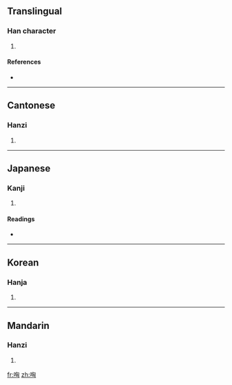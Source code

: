 ==Translingual==

===Han character===
{{Han char|rn=30|rad=口|as=06|sn=9|four=6702<sub>0</sub>|canj=口心山大 (RPUK)}}

# {{defn|Han|sort=口06}}

====References====
* {{Han ref|kx=0189.010|dkj=03589|dj=0408.080|hdz=10620.050|uh=54C5|ud=21701|bh=CE46|bd=52806}}

----

==Cantonese==

===Hanzi===
{{yue-hanzi|jyut=|y=hung1}}

# {{defn|Cantonese|sort=口06}}

----

==Japanese==

===Kanji===
{{ja-kanji|grade=|rs=口06}}

# {{defn|Japanese|sort=口06}}

====Readings====
* {{ja-readings|on=[[こう]] (kō), [[く]] (ku), [[きょう]] (kyō)|kun=[[わめく]] (wameku)}}

----

==Korean==

===Hanja===
{{ko-hanja|hangeul=흉|rv=hyung|mr=hyung}}

# {{defn|Korean|sort=口06}}

----

==Mandarin==

===Hanzi===
{{cmn-hanzi|pin=[[duō]] ([[duo1]]), [[xiōng]] ([[xiong1]])|wg=to<sup>1</sup>, hsiung<sup>1</sup>}}

# {{defn|Mandarin|sort=口06}}

[[fr:哅]]
[[zh:哅]]